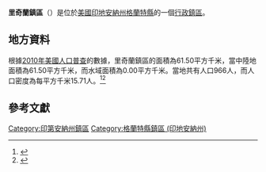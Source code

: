 {{noteTA
|G1=USState
|G2=地名
|G3=Unit
}}
{{Infobox settlement
|official_name            = 里奇蘭鎮區
|native_name = Richland Township
|settlement_type          = [[行政鎮區|行政鎮區]]
|image_skyline            = 
|imagesize                = 
|image_map                = Map highlighting Richland Township, Grant County, Indiana.svg
|mapsize                  = 250px
|pushpin_map  =USA Indiana
|pushpin_label = 里奇蘭鎮區
|pushpin_label_position   = top
|pushpin_map_caption      = 里奇蘭鎮區在印地安納州的位置
|subdivision_type         = [[世界政區索引|國家]]
|subdivision_type1        = [[美国州份|州份]]
|subdivision_type2        = [[印地安納州行政区划|縣]]
|subdivision_name         = [[美国|美国]]
|subdivision_name1        = [[印地安納州|印地安納州]]
|subdivision_name2        = [[格蘭特縣_(印地安納州)|格蘭特縣]]
|elevation_ft             = 830
|elevation_m              = 253
|timezone                 = [[北美东部時區|北美东部時區]]
|area_total_km2           = 61.50
|area_land_km2            = 61.50
|area_water_km2           = 0.00
|area_total_sq_mi         = 
|area_land_sq_mi          = 
|area_water_sq_mi         = 
|population_as_of         = [[2010年美國人口普查|2010]]
|population_footnotes     = 
|population_total         = 966
|population_density_km2   = auto
|population_density_sq_mi = auto
|utc_offset               = -5
|coordinates              = {{coord|40|36|09|N|85|49|08|W|type:city_region:US-AL_source:GNS-enwiki|display=inline,title}}
| coor_pinpoint           = 
| coordinates_footnotes   = 
|timezone_DST             = EDT
|utc_offset_DST           = -4
|postal_code_type         = [[美國郵區編號|郵區編號]]
|postal_code              = 
|area_code                = {{link-en|电话区号765|Area code 765|765}}
|blank_name = [[地名信息系统|GNIS ID]]
|blank_info = 453793
}}
'''里奇蘭鎮區'''（{{lang-en|Richland Township}}）是位於[[美國|美國]][[印地安納州|印地安納州]][[格蘭特縣_(印地安納州)|格蘭特縣]]的一個[[行政鎮區|行政鎮區]]。

== 地方資料 ==
根據[[2010年美國人口普查|2010年美國人口普查]]的數據，里奇蘭鎮區的面積為61.50平方千米，當中陸地面積為61.50平方千米，而水域面積為0.00平方千米。當地共有人口966人，而人口密度為每平方千米15.71人。<ref name="GR8">{{cite web|url=http://factfinder2.census.gov|publisher=[[美国人口调查局|美国人口调查局]]|accessdate=2011-05-14|title=American FactFinder|archive-date=2013-09-11|archive-url=https://web.archive.org/web/20130911234518/http://factfinder2.census.gov/|dead-url=no}}</ref><ref>{{cite web|url=https://www.citypopulation.de/en/usa/illinois/admin/|title=USA: Illinois (Counties and Townships) - City Population|accessdate=2020-07-17|archive-date=2020-04-22|archive-url=https://web.archive.org/web/20200422090607/https://www.citypopulation.de/en/usa/illinois/admin/|dead-url=no}}</ref>

== 參考文獻 ==
{{reflist}}

{{格蘭特縣 (印地安納州)}}

{{DEFAULTSORT:Richland Township}}
[[Category:印第安納州鎮區|Category:印第安納州鎮區]]
[[Category:格蘭特縣鎮區_(印地安納州)|Category:格蘭特縣鎮區 (印地安納州)]]

{{Indiana-geo-stub}}